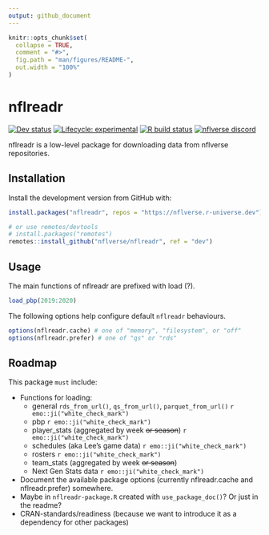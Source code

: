 ```yaml
---
output: github_document
---
```


<!-- README.md is generated from README.Rmd. Please edit that file -->

```r
knitr::opts_chunk$set(
  collapse = TRUE,
  comment = "#>",
  fig.path = "man/figures/README-",
  out.width = "100%"
)
```

# nflreadr

<!-- badges: start -->
<!-- [![CRAN status](https://img.shields.io/cran/v/nflreadr?style=flat-square&logo=R&label=CRAN)](https://CRAN.R-project.org/package=nflreadr)  -->
<!-- [![Codecov test coverage](https://img.shields.io/codecov/c/github/nflverse/nflreadr?label=codecov&style=flat-square&logo=codecov)](https://codecov.io/gh/nflverse/nflreadr?branch=main) -->
[![Dev status](https://img.shields.io/github/r-package/v/nflverse/nflreadr/master?label=dev&style=flat-square&logo=github)](https://nflreadr.nflverse.com/)
[![Lifecycle: experimental](https://img.shields.io/badge/lifecycle-experimental-orange.svg?style=flat-square)](https://lifecycle.r-lib.org/articles/stages.html)
[![R build status](https://img.shields.io/github/workflow/status/nflverse/nflreadr/R-CMD-check?label=R%20check&style=flat-square&logo=github)](https://github.com/nflverse/nflreadr/actions)
[![nflverse discord](https://img.shields.io/discord/591914197219016707.svg?color=5865F2&label=nflverse%20discord&logo=discord&logoColor=5865F2&style=flat-square)](https://discord.com/invite/5Er2FBnnQa)

<!-- badges: end -->

nflreadr is a low-level package for downloading data from nflverse repositories. 

## Installation

Install the development version from GitHub with:

```r
install.packages("nflreadr", repos = "https://nflverse.r-universe.dev")

# or use remotes/devtools
# install.packages("remotes")
remotes::install_github("nflverse/nflreadr", ref = "dev")
```

## Usage

The main functions of nflreadr are prefixed with load (?).  

```r
load_pbp(2019:2020)
```

The following options help configure default `nflreadr` behaviours. 

```r
options(nflreadr.cache) # one of "memory", "filesystem", or "off"
options(nflreadr.prefer) # one of "qs" or "rds"
```


## Roadmap

This package `must` include:

- Functions for loading: 
    - general `rds_from_url()`, `qs_from_url()`, `parquet_from_url()` `r emo::ji("white_check_mark")`
    - pbp `r emo::ji("white_check_mark")`
    - player_stats (aggregated by week ~~or season~~) `r emo::ji("white_check_mark")`
    - schedules (aka Lee's game data) `r emo::ji("white_check_mark")`
    - rosters `r emo::ji("white_check_mark")`
    - team_stats (aggregated by week ~~or season~~)
    - Next Gen Stats data `r emo::ji("white_check_mark")`
- Document the available package options (currently nflreadr.cache and nflreadr.prefer) somewhere.
- Maybe in `nflreadr-package.R` created with `use_package_doc()`? Or just in the readme?
- CRAN-standards/readiness (because we want to introduce it as a dependency for other packages)



